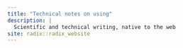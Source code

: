 ```yaml
---
title: "Technical notes on using"
description: | 
  Scientific and technical writing, native to the web
site: radix::radix_website
---
```

